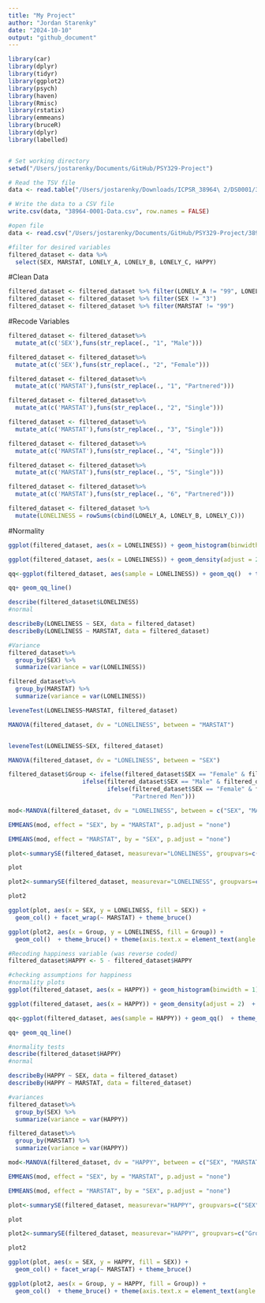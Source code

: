 ```yaml
---
title: "My Project"
author: "Jordan Starenky"
date: "2024-10-10"
output: "github_document"
---
```



```r
library(car)
library(dplyr)
library(tidyr)
library(ggplot2)
library(psych)
library(haven)
library(Rmisc)
library(rstatix)
library(emmeans)
library(bruceR)
library(dplyr)
library(labelled)


# Set working directory
setwd("/Users/jostarenky/Documents/GitHub/PSY329-Project")

# Read the TSV file
data <- read.table("/Users/jostarenky/Downloads/ICPSR_38964\ 2/DS0001/38964-0001-Data.tsv", sep = "\t", header = TRUE, fill = TRUE, quote = "")

# Write the data to a CSV file
write.csv(data, "38964-0001-Data.csv", row.names = FALSE)

#open file
data <- read.csv("/Users/jostarenky/Documents/GitHub/PSY329-Project/38964-0001-Data.csv")

#filter for desired variables
filtered_dataset <- data %>%
  select(SEX, MARSTAT, LONELY_A, LONELY_B, LONELY_C, HAPPY)

```

#Clean Data
```r
filtered_dataset <- filtered_dataset %>% filter(LONELY_A != "99", LONELY_B != "99", LONELY_C != "99")
filtered_dataset <- filtered_dataset %>% filter(SEX != "3")
filtered_dataset <- filtered_dataset %>% filter(MARSTAT != "99")
```

#Recode Variables
```r
filtered_dataset <- filtered_dataset%>%
  mutate_at(c('SEX'),funs(str_replace(., "1", "Male")))

filtered_dataset <- filtered_dataset%>%
  mutate_at(c('SEX'),funs(str_replace(., "2", "Female")))

filtered_dataset <- filtered_dataset%>%
  mutate_at(c('MARSTAT'),funs(str_replace(., "1", "Partnered")))

filtered_dataset <- filtered_dataset%>%
  mutate_at(c('MARSTAT'),funs(str_replace(., "2", "Single")))

filtered_dataset <- filtered_dataset%>%
  mutate_at(c('MARSTAT'),funs(str_replace(., "3", "Single")))

filtered_dataset <- filtered_dataset%>%
  mutate_at(c('MARSTAT'),funs(str_replace(., "4", "Single")))

filtered_dataset <- filtered_dataset%>%
  mutate_at(c('MARSTAT'),funs(str_replace(., "5", "Single")))

filtered_dataset <- filtered_dataset%>%
  mutate_at(c('MARSTAT'),funs(str_replace(., "6", "Partnered")))

filtered_dataset <- filtered_dataset %>%
  mutate(LONELINESS = rowSums(cbind(LONELY_A, LONELY_B, LONELY_C)))

```



#Normality
```r
ggplot(filtered_dataset, aes(x = LONELINESS)) + geom_histogram(binwidth = 1) + theme_classic()

ggplot(filtered_dataset, aes(x = LONELINESS)) + geom_density(adjust = 2)  + theme_classic()

qq<-ggplot(filtered_dataset, aes(sample = LONELINESS)) + geom_qq()  + theme_classic()

qq+ geom_qq_line()
```
```r
describe(filtered_dataset$LONELINESS)
#normal

describeBy(LONELINESS ~ SEX, data = filtered_dataset)
describeBy(LONELINESS ~ MARSTAT, data = filtered_dataset)

```

```r
#Variance
filtered_dataset%>%
  group_by(SEX) %>%
  summarize(variance = var(LONELINESS))

filtered_dataset%>%
  group_by(MARSTAT) %>%
  summarize(variance = var(LONELINESS))

```
```r
leveneTest(LONELINESS~MARSTAT, filtered_dataset)

MANOVA(filtered_dataset, dv = "LONELINESS", between = "MARSTAT")


leveneTest(LONELINESS~SEX, filtered_dataset)

MANOVA(filtered_dataset, dv = "LONELINESS", between = "SEX")

```

```r
filtered_dataset$Group <- ifelse(filtered_dataset$SEX == "Female" & filtered_dataset$MARSTAT == "Single", "Single Women", 
                     ifelse(filtered_dataset$SEX == "Male" & filtered_dataset$MARSTAT == "Single", "Single Men", 
                            ifelse(filtered_dataset$SEX == "Female" & filtered_dataset$MARSTAT == "Partnered", "Partnered Women", 
                                   "Partnered Men")))
```



```r

mod<-MANOVA(filtered_dataset, dv = "LONELINESS", between = c("SEX", "MARSTAT")) 

EMMEANS(mod, effect = "SEX", by = "MARSTAT", p.adjust = "none")

EMMEANS(mod, effect = "MARSTAT", by = "SEX", p.adjust = "none")
```
```r

plot<-summarySE(filtered_dataset, measurevar="LONELINESS", groupvars=c("SEX", "MARSTAT"))

plot

plot2<-summarySE(filtered_dataset, measurevar="LONELINESS", groupvars=c("Group"))

plot2

ggplot(plot, aes(x = SEX, y = LONELINESS, fill = SEX)) +
  geom_col() + facet_wrap(~ MARSTAT) + theme_bruce()

ggplot(plot2, aes(x = Group, y = LONELINESS, fill = Group)) +
  geom_col()  + theme_bruce() + theme(axis.text.x = element_text(angle = -10))
```
```r
#Recoding happiness variable (was reverse coded)
filtered_dataset$HAPPY <- 5 - filtered_dataset$HAPPY

```

```r
#checking assumptions for happiness
#normality plots
ggplot(filtered_dataset, aes(x = HAPPY)) + geom_histogram(binwidth = 1) + theme_classic()

ggplot(filtered_dataset, aes(x = HAPPY)) + geom_density(adjust = 2)  + theme_classic()

qq<-ggplot(filtered_dataset, aes(sample = HAPPY)) + geom_qq()  + theme_classic()

qq+ geom_qq_line()

#normality tests
describe(filtered_dataset$HAPPY)
#normal

describeBy(HAPPY ~ SEX, data = filtered_dataset)
describeBy(HAPPY ~ MARSTAT, data = filtered_dataset)

#variances
filtered_dataset%>%
  group_by(SEX) %>%
  summarize(variance = var(HAPPY))

filtered_dataset%>%
  group_by(MARSTAT) %>%
  summarize(variance = var(HAPPY))

```

```r
mod<-MANOVA(filtered_dataset, dv = "HAPPY", between = c("SEX", "MARSTAT")) 

EMMEANS(mod, effect = "SEX", by = "MARSTAT", p.adjust = "none")

EMMEANS(mod, effect = "MARSTAT", by = "SEX", p.adjust = "none")
```
```r
plot<-summarySE(filtered_dataset, measurevar="HAPPY", groupvars=c("SEX", "MARSTAT"))

plot

plot2<-summarySE(filtered_dataset, measurevar="HAPPY", groupvars=c("Group"))

plot2

ggplot(plot, aes(x = SEX, y = HAPPY, fill = SEX)) +
  geom_col() + facet_wrap(~ MARSTAT) + theme_bruce()

ggplot(plot2, aes(x = Group, y = HAPPY, fill = Group)) +
  geom_col()  + theme_bruce() + theme(axis.text.x = element_text(angle = -10))
```

